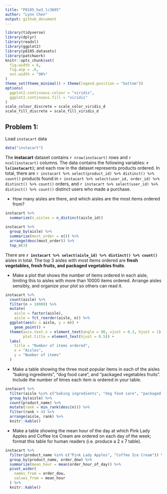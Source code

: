 ```yaml
---
title: "P8105_hw3_lc3605"
author: "Lynn Chen"
output: github_document
---
```


```r
library(tidyverse)
library(dplyr)
library(readxl)
library(ggplot2)
library(p8105.datasets)
library(patchwork)
knitr::opts_chunk$set(
  fig.width = 6,
  fig.asp = .6,
  out.width = "90%"
)
theme_set(theme_minimal() + theme(legend.position = "bottom"))
options(
  ggplot2.continuous.colour = "viridis",
  ggplot2.continuous.fill = "viridis"
)
scale_colour_discrete = scale_color_viridis_d
scale_fill_discrete = scale_fill_viridis_d
```


## Problem 1: 

Load `instacart` data 

```r
data("instacart")
```

The **instacart** dataset contains `r nrow(instacart)` rows and `r ncol(instacart)` columns. The data contains the following variables: **`r ls(instacart)`**; and each row in the dataset represents products ordered. 
In total, there are `r instacart %>% select(product_id) %>% distinct() %>% count()` products found in `r instacart %>% select(user_id, order_id) %>% distinct() %>% count()` orders, and `r instacart %>% select(user_id) %>% distinct() %>% count()` distinct users who made a purchase.

* How many aisles are there, and which aisles are the most items ordered from?

```r
instacart %>% 
  summarize(n_aisles = n_distinct(aisle_id))
  
instacart %>% 
  group_by(aisle) %>% 
  summarize(most_order = n()) %>% 
  arrange(desc(most_order)) %>% 
  top_n(3)
```
There are **`r instacart %>% select(aisle_id) %>% distinct() %>% count()`** aisles in total. The top 3 aisles with most items ordered are **fresh vegetables, fresh fruits, and packaged vegetables fruits**. 


* Make a plot that shows the number of items ordered in each aisle, limiting this to aisles with more than 10000 items ordered. Arrange aisles sensibly, and organize your plot so others can read it.

```r
instacart %>%
  count(aisle) %>% 
  filter(n > 10000) %>% 
  mutate(
    aisle = factor(aisle),
    aisle = fct_reorder(aisle, n)) %>% 
  ggplot(aes(x = aisle, y = n)) + 
	geom_point() +
  theme(axis.text.x = element_text(angle = 90, vjust = 0.3, hjust = 1), 
        plot.title = element_text(hjust = 0.5)) + 
  labs(
    title = "Number of items ordered",
    x = "Aisles",
    y = "Number of items"
  )
```


* Make a table showing the three most popular items in each of the aisles “baking ingredients”, “dog food care”, and “packaged vegetables fruits”. Include the number of times each item is ordered in your table.

```r
instacart %>% 
  filter(aisle %in% c("baking ingredients", "dog food care", "packaged vegetables fruits")) %>% 
  group_by(aisle) %>% 
  count(product_name) %>% 
  mutate(rank = min_rank(desc(n))) %>%
  filter(rank < 4) %>% 
  arrange(aisle, rank) %>%
  knitr::kable()
```


* Make a table showing the mean hour of the day at which Pink Lady Apples and Coffee Ice Cream are ordered on each day of the week; format this table for human readers (i.e. produce a 2 x 7 table).

```r
instacart %>% 
  filter(product_name %in% c("Pink Lady Apples", "Coffee Ice Cream")) %>% 
  group_by(product_name, order_dow) %>% 
  summarize(mean_hour = mean(order_hour_of_day)) %>% 
  pivot_wider(
    names_from = order_dow,
    values_from = mean_hour
  ) %>%
  knitr::kable()
```


